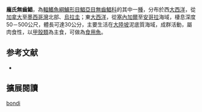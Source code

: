 {{Speciesbox
| image = Silver-rag driftfish ( Ariomma bondi ).jpg
| image_width = 250px
| status = NE
| status_system = IUCN3.1
| genus = Ariomma
| species = bondi
| authority = [[Fowler|Fowler]], 1930
| synonyms = *''Ariomma ledanoisi''<br /><small>Belloc, 1937</small>
*''Ariomma nigriargenteus''<br /><small>Ginsburg, 1954</small>
*''Cubiceps nigriargenteus''<br /><small>Ginsburg, 1954</small>
*''Paracubiceps ledanoisi''<br /><small>Belloc, 1937</small>
}}

'''龐氏無齒鯧'''，為[[輻鰭魚綱|輻鰭魚綱]][[鱸形目|鱸形目]][[鯧亞目|鯧亞目]][[無齒鯧科|無齒鯧科]]的其中一[[種|種]]，分布於西[[大西洋|大西洋]]，從[[加拿大|加拿大]]至[[墨西哥灣|墨西哥灣]]北部、[[烏拉圭|烏拉圭]]；東[[大西洋|大西洋]]，從[[塞內加爾|塞內加爾]]至[[安哥拉|安哥拉]]海域，棲息深度50－500公尺，體長可達30公分，主要生活在[[大陸坡|大陸坡]]泥底質海域，成群活動，屬肉食性，以[[甲殼類|甲殼類]]為主食，可做為[[食用魚|食用魚]]。

== 参考文献 ==
{{reflist}}
*{{FishBase_species|genus=Ariomma|species=bondi|year=2012|month=7}}

== 擴展閱讀 == 
{{refbegin}}
{{wikispecies-inline|Ariomma bondi|龐氏無齒鯧}}
{{refend}}
{{Taxonbar|from=Q2324069}}

[[Category:無齒鯧屬|bondi]]


{{鱸形目小作品}}